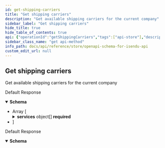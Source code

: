 ```yaml
---
id: get-shipping-carriers
title: "Get shipping carriers"
description: "Get available shipping carriers for the current company"
sidebar_label: "Get shipping carriers"
hide_title: true
hide_table_of_contents: true
api: {"operationId":"getShippingCarriers","tags":["api-store"],"description":"Get available shipping carriers for the current company","security":[{"oaAuth":["carriers:read"]}],"responses":{"200":{"description":"Default Response","content":{"application/json":{"schema":{"type":"array","items":{"type":"object","properties":{"id":{"type":"number"},"name":{"type":"string"},"carrierName":{"type":"string"},"internalCode":{"type":"string"},"services":{"type":"array","items":{"type":"object","properties":{"code":{"type":"string"},"name":{"type":"string"}},"required":["code","name"]}},"hasPudo":{"default":false,"type":"boolean"}},"required":["id","carrierName","internalCode","services"]}}}}},"429":{"description":"Default Response","content":{"application/json":{"schema":{"type":"object","properties":{"error":{"type":"string"}}}}}}},"method":"get","path":"/api-store/v1/carriers/","servers":[{"url":"https://api.isnd.io"}],"securitySchemes":{"oaAuth":{"type":"oauth2","flows":{"clientCredentials":{"tokenUrl":"/api-store/oauth/token","scopes":{"order:write":"Create/delete/update order","order:read":"Read order","shipment:write":"Create/delete shipment","shipment:read":"Read shipment","tracking:read":"Get tracking","carriers:read":"Get carriers","parcels:read":"Get parcels"}}}},"bearerS2SAuth":{"type":"http","scheme":"bearer","bearerFormat":"JWT"},"apiKey":{"type":"apiKey","name":"x-api-key","in":"header"}},"info":{"title":"OpenApi Schema for isendu API","description":"isendu API available for all customers","version":"1.0.0"},"postman":{"name":"Get shipping carriers","description":{"content":"Get available shipping carriers for the current company","type":"text/plain"},"url":{"path":["api-store","v1","carriers",""],"host":["{{baseUrl}}"],"query":[],"variable":[]},"header":[{"key":"Accept","value":"application/json"}],"method":"GET","auth":{"type":"oauth2","oauth2":[]}}}
sidebar_class_name: "get api-method"
info_path: docs/api/reference/store/openapi-schema-for-isendu-api
custom_edit_url: null
---
```



## Get shipping carriers



Get available shipping carriers for the current company

<div><ApiTabs><TabItem label={"200"} value={"200"}><div>

Default Response

</div><div><MimeTabs schemaType={"response"}><TabItem label={"application/json"} value={"application/json"}><SchemaTabs><TabItem label={"Schema"} value={"Schema"}><details style={{}} data-collapsed={false} open={true}><summary style={{"textAlign":"left"}}><strong>Schema</strong></summary><div style={{"textAlign":"left","marginLeft":"1rem"}}></div><ul style={{"marginLeft":"1rem"}}><li><div style={{"fontSize":"var(--ifm-code-font-size)","opacity":"0.6","marginLeft":"-.5rem","paddingBottom":".5rem"}}>Array [</div></li><SchemaItem collapsible={false} name={"id"} required={true} schemaName={"number"} qualifierMessage={undefined} schema={{"type":"number"}}></SchemaItem><SchemaItem collapsible={false} name={"name"} required={false} schemaName={"string"} qualifierMessage={undefined} schema={{"type":"string"}}></SchemaItem><SchemaItem collapsible={false} name={"carrierName"} required={true} schemaName={"string"} qualifierMessage={undefined} schema={{"type":"string"}}></SchemaItem><SchemaItem collapsible={false} name={"internalCode"} required={true} schemaName={"string"} qualifierMessage={undefined} schema={{"type":"string"}}></SchemaItem><SchemaItem collapsible={true} className={"schemaItem"}><details style={{}}><summary style={{}}><strong>services</strong><span style={{"opacity":"0.6"}}> object[]</span><strong style={{"fontSize":"var(--ifm-code-font-size)","color":"var(--openapi-required)"}}> required</strong></summary><div style={{"marginLeft":"1rem"}}><li><div style={{"fontSize":"var(--ifm-code-font-size)","opacity":"0.6","marginLeft":"-.5rem","paddingBottom":".5rem"}}>Array [</div></li><SchemaItem collapsible={false} name={"code"} required={true} schemaName={"string"} qualifierMessage={undefined} schema={{"type":"string"}}></SchemaItem><SchemaItem collapsible={false} name={"name"} required={true} schemaName={"string"} qualifierMessage={undefined} schema={{"type":"string"}}></SchemaItem><li><div style={{"fontSize":"var(--ifm-code-font-size)","opacity":"0.6","marginLeft":"-.5rem"}}>]</div></li></div></details></SchemaItem><SchemaItem collapsible={false} name={"hasPudo"} required={false} schemaName={"boolean"} qualifierMessage={undefined} schema={{"default":false,"type":"boolean"}}></SchemaItem><li><div style={{"fontSize":"var(--ifm-code-font-size)","opacity":"0.6","marginLeft":"-.5rem"}}>]</div></li></ul></details></TabItem><TabItem label={"Example (from schema)"} value={"Example (from schema)"}><ResponseSamples responseExample={"[\n  {\n    \"id\": 0,\n    \"name\": \"string\",\n    \"carrierName\": \"string\",\n    \"internalCode\": \"string\",\n    \"services\": [\n      {\n        \"code\": \"string\",\n        \"name\": \"string\"\n      }\n    ],\n    \"hasPudo\": false\n  }\n]"} language={"json"}></ResponseSamples></TabItem></SchemaTabs></TabItem></MimeTabs></div></TabItem><TabItem label={"429"} value={"429"}><div>

Default Response

</div><div><MimeTabs schemaType={"response"}><TabItem label={"application/json"} value={"application/json"}><SchemaTabs><TabItem label={"Schema"} value={"Schema"}><details style={{}} data-collapsed={false} open={true}><summary style={{"textAlign":"left"}}><strong>Schema</strong></summary><div style={{"textAlign":"left","marginLeft":"1rem"}}></div><ul style={{"marginLeft":"1rem"}}><SchemaItem collapsible={false} name={"error"} required={false} schemaName={"string"} qualifierMessage={undefined} schema={{"type":"string"}}></SchemaItem></ul></details></TabItem><TabItem label={"Example (from schema)"} value={"Example (from schema)"}><ResponseSamples responseExample={"{\n  \"error\": \"string\"\n}"} language={"json"}></ResponseSamples></TabItem></SchemaTabs></TabItem></MimeTabs></div></TabItem></ApiTabs></div>
      
